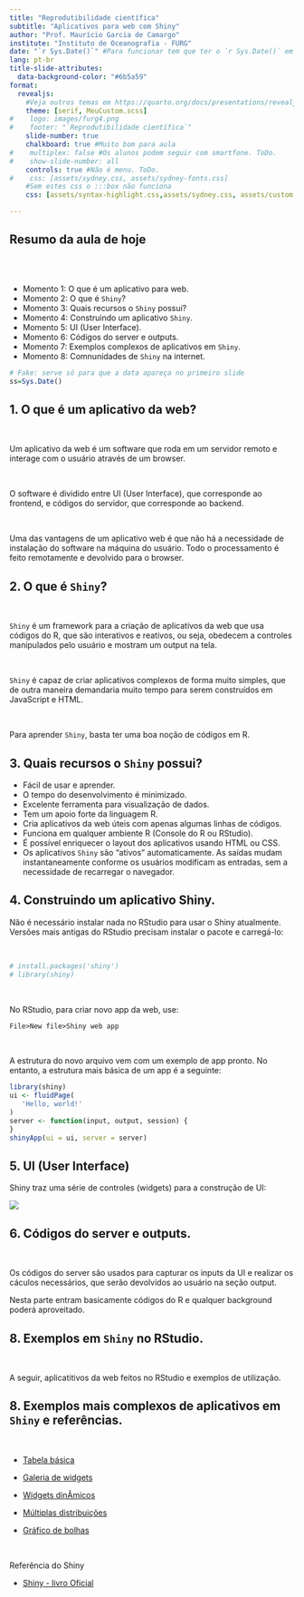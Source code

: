 ```yaml
---
title: "Reprodutibilidade científica"
subtitle: "Aplicativos para web com Shiny"
author: "Prof. Maurício Garcia de Camargo"
institute: "Instituto de Oceanografia - FURG" 
date: "`r Sys.Date()`" #Para funcionar tem que ter o `r Sys.Date()` em qualquer lugar do corpo (atualmente está no footer do primeiro slide)
lang: pt-br
title-slide-attributes:
  data-background-color: "#6b5a59"
format: 
  revealjs:
    #Veja outros temas em https://quarto.org/docs/presentations/revealjs/themes.html
    theme: [serif, MeuCustom.scss]
#    logo: images/furg4.png
#    footer: "`Reprodutibilidade científica`"
    slide-number: true
    chalkboard: true #Muito bom para aula
#    multiplex: false #Os alunos podem seguir com smartfone. ToDo.
#    show-slide-number: all
    controls: true #Não é menu. ToDo.
#    css: [assets/sydney.css, assets/sydney-fonts.css]
    #Sem estes css o :::box não funciona
    css: [assets/syntax-highlight.css,assets/sydney.css, assets/custom.css,assets/sydney-fonts.css]

---
```


## Resumo da aula de hoje

<br><br>

::: box
::: incremental
- Momento 1: O que é um aplicativo para web.
- Momento 2: O que é `Shiny`?  
- Momento 3: Quais recursos o `Shiny` possui?  
- Momento 4: Construindo um aplicativo `Shiny`.  
- Momento 5: UI (User Interface).
- Momento 6: Códigos do server e outputs.
- Momento 7: Exemplos complexos de aplicativos em `Shiny`.
- Momento 8: Comnunidades de `Shiny` na internet.
:::
:::

::: footer
```r
# Fake: serve só para que a data apareça no primeiro slide
ss=Sys.Date()
```
:::

## 1. O que é um aplicativo da web?

<br>

::: fragment
Um aplicativo da web é um software que roda em um servidor remoto e interage com o usuário através de um browser.  
:::

<br>

::: fragment
O software é dividido entre UI (User Interface), que corresponde ao frontend, e códigos do servidor, que corresponde ao backend.
:::

<br>

::: fragment
Uma das vantagens de um aplicativo web é que não há a necessidade de instalação do software na máquina do usuário. Todo o processamento é feito remotamente e devolvido para o browser.
:::

## 2. O que é `Shiny`?

<br>

::: fragment
`Shiny` é um framework para a criação de aplicativos da web que usa códigos do R, que são interativos e reativos, ou seja, obedecem a controles manipulados pelo usuário e mostram um output na tela.
:::

<br>

::: fragment
`Shiny` é capaz de criar aplicativos complexos de forma muito simples, que de outra maneira demandaria muito tempo para serem construídos em JavaScript e HTML.
:::

<br>

::: fragment
Para aprender `Shiny`, basta ter uma boa noção de códigos em R.
:::

## 3. Quais recursos o `Shiny` possui? {.smaller}

::: incremental
- Fácil de usar e aprender.
- O tempo do desenvolvimento é minimizado.
- Excelente ferramenta para visualização de dados.
- Tem um apoio forte da linguagem R.
- Cria aplicativos da web úteis com apenas algumas linhas de códigos.
- Funciona em qualquer ambiente R (Console do R ou RStudio).
- É possível enriquecer o layout dos aplicativos usando HTML ou CSS.
- Os aplicativos `Shiny` são “ativos” automaticamente. As saídas mudam instantaneamente conforme os usuários modificam as entradas, sem a necessidade de recarregar o navegador.
:::

## 4. Construindo um aplicativo Shiny. {.smaller}

Não é necessário instalar nada no RStudio para usar o Shiny atualmente. Versões mais antigas do RStudio precisam instalar o pacote e carregá-lo:

<br>

```r
# install.packages('shiny')
# library(shiny)
```

<br>

::: fragment
No RStudio, para criar novo app da web, use:
```default
File>New file>Shiny web app
```
:::

<br>

::: fragment
A estrutura do novo arquivo vem com um exemplo de app pronto. No entanto, a estrutura mais básica de um app é a seguinte: 

```r
library(shiny)
ui <- fluidPage(
   'Hello, world!'
)
server <- function(input, output, session) {
}
shinyApp(ui = ui, server = server)
```
:::

## 5. UI (User Interface)

Shiny traz uma série de controles (widgets) para a construção de UI:

![](images/shiny1.png)

## 6. Códigos do server e outputs.

<br>

Os códigos do server são usados para capturar os inputs da UI e realizar os cáculos necessários, que serão devolvidos ao usuário na seção output.

::: fragment
Nesta parte entram basicamente códigos do R e qualquer background poderá aproveitado.
:::

## 8. Exemplos em `Shiny` no RStudio.

<br>

A seguir, aplicatitivos da web feitos no RStudio e exemplos de utilização.

## 8. Exemplos mais complexos de aplicativos em `Shiny` e referências.

<br>

- [Tabela básica](https://shiny.posit.co/r/gallery/widgets/basic-datatable/)

- [Galeria de widgets](https://shiny.posit.co/r/gallery/widgets/widget-gallery/)

- [Widgets dinÂmicos](https://shiny.posit.co/r/gallery/dynamic-user-interface/dynamic-ui/)

- [Múltiplas distribuições](https://shiny.posit.co/r/gallery/application-layout/tabsets/)


-  [Gráfico de bolhas](https://gallery.shinyapps.io/182-google-charts/)

<br>

Referência do Shiny


- [Shiny - livro Oficial](https://docs.posit.co/shinyapps.io/?_gl=1*1o9vcl2*_ga*MzkxOTEwNC4xNjg5MTIxMDMx*_ga_HXP006LBGY*MTY4OTY0Mzc2NC41LjEuMTY4OTY0Mzg5NC4wLjAuMA..)


